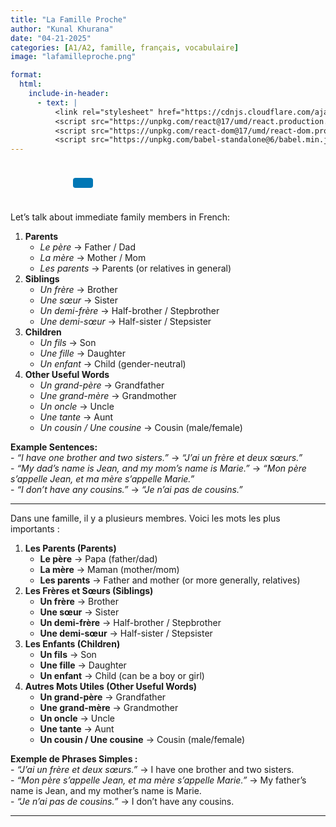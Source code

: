 ```yaml
---
title: "La Famille Proche"
author: "Kunal Khurana"
date: "04-21-2025"
categories: [A1/A2, famille, français, vocabulaire]
image: "lafamilleproche.png"

format:
  html:
    include-in-header:
      - text: |
          <link rel="stylesheet" href="https://cdnjs.cloudflare.com/ajax/libs/font-awesome/6.0.0/css/all.min.css">
          <script src="https://unpkg.com/react@17/umd/react.production.min.js"></script>
          <script src="https://unpkg.com/react-dom@17/umd/react-dom.production.min.js"></script>
          <script src="https://unpkg.com/babel-standalone@6/babel.min.js"></script>
---
```


::: {style="text-align: left; padding: 10px;"}
<a href="mailto:frenchwithkunal@gmail.com" target="_blank" style="margin: 0 10px; color: #000;"><i class="fas fa-envelope fa-lg"></i></a> <a href="https://www.instagram.com/frenchwithkunal" target="_blank" style="margin: 0 10px; color: #E1306C;"><i class="fab fa-instagram fa-lg"></i></a> <a href="https://frenchwithkunal.ca" target="_blank" style="margin: 0 10px; color: #0077b5;"><i class="fas fa-globe fa-lg"></i></a> <a href="https://whatsapp.com/channel/0029Vb57n2e7dmegpjYpyi3V" target="_blank" style="margin: 0 10px; color: #25D366;"><i class="fab fa-whatsapp fa-lg"></i></a> <button onclick="copyLink()" style="background-color: #0077b5; color: white; padding: 8px 16px; border: none; border-radius: 4px; cursor: pointer; margin-left: 10px;"> <i class="fas fa-copy"></i> </button> [Link copied!]{#copy-message style="margin-left: 10px; color: green; display: none;"}
:::

::: {#react-root}
:::

```{=html}
<script type="text/babel">
 const ProfilePage = () => {
  const { useState, useEffect } = React;
  const [redirectCounter, setRedirectCounter] = useState(4);
  const [isRedirecting, setIsRedirecting] = useState(false);

  const isFrench = document.documentElement.lang === "fr";

  const translations = {
    noAccess: isFrench 
      ? "Vous n'avez pas accès à cette page."
      : "You don't have access to this page.",
    subscribe: isFrench
      ? "Veuillez vous abonner pour obtenir l'accès."
      : "Please subscribe to gain access.",
    redirecting: isFrench
      ? `Redirection vers la page d'abonnement dans ${redirectCounter} secondes...`
      : `Redirecting to subscription page in ${redirectCounter} seconds...`
  };

  const refreshToken = async () => {
    const storedRefreshToken = localStorage.getItem("refreshToken");

    if (!storedRefreshToken) {
      window.location.href = "/login.html";
      return null;
    }

    try {
      const response = await fetch("https://frenchwithkunal-cdf6ea3f88ce.herokuapp.com/api/v1/auth/refresh-token", {
        method: "POST",
        headers: {
          "Content-Type": "application/json",
        },
        body: JSON.stringify({ refreshToken: storedRefreshToken }),
      });

      if (!response.ok) {
        localStorage.removeItem("accessToken");
        localStorage.removeItem("refreshToken");
        window.location.href = "/login.html";
        return null;
      }

      const data = await response.json();
      localStorage.setItem("accessToken", data.accessToken);
      return data.accessToken;
    } catch (error) {
      localStorage.removeItem("accessToken");
      localStorage.removeItem("refreshToken");
      window.location.href = "/login.html";
      return null;
    }
  };

  const fetchWithAuth = async (url, options = {}) => {
    let accessToken = localStorage.getItem("accessToken");

    options.headers = {
      ...options.headers,
      Authorization: `Bearer ${accessToken}`,
      "Content-Type": "application/json",
    };

    let response = await fetch(url, options);

    if (response.status === 401) {
      console.log("Access token expired, attempting to refresh...");

      // Refresh token
      accessToken = await refreshToken();

      if (!accessToken) return null;

      options.headers.Authorization = `Bearer ${accessToken}`;
      response = await fetch(url, options);
    }

    return response.json();
  };

  const showNoAccessMessage = () => {
    setIsRedirecting(true);
    
    const noAccessMessage = `
      <div style="text-align: center; padding: 20px;">
        <h2>${translations.noAccess}</h2>
        <p>${translations.subscribe}</p>
        <p>${translations.redirecting}</p>
      </div>
    `;
    document.body.innerHTML = noAccessMessage;
    
    // Start countdown and redirect
    const redirectInterval = setInterval(() => {
      setRedirectCounter((prev) => {
        const newCounter = prev - 1;
        if (newCounter <= 0) {
          clearInterval(redirectInterval);
          window.location.href = "https://frenchwithkunal.ca/payment.html";
        }
        
        // Update the countdown text
        const countdownElement = document.querySelector('p:last-child');
        if (countdownElement) {
          countdownElement.textContent = isFrench
            ? `Redirection vers la page d'abonnement dans ${newCounter} secondes...`
            : `Redirecting to subscription page in ${newCounter} seconds...`;
        }
        
        return newCounter;
      });
    }, 1000);
  };

  useEffect(() => {
    const storedToken = localStorage.getItem('accessToken');

    if(!storedToken) {
      showNoAccessMessage();
    } else {
      const fetchData = async() => {
        const data = await fetchWithAuth("https://frenchwithkunal-cdf6ea3f88ce.herokuapp.com/api/v1/auth/me", {
          method: "POST",
        });

        if (data && data.data && data.data.hasAccess) {
          console.log(data);
        } else {
          showNoAccessMessage();
        }
      };
      fetchData();
    }
  }, []);

  return (
    <div></div>
  );
};

ReactDOM.render(
  <ProfilePage />,
  document.getElementById('react-root')
);
 </script>
```

::: {.content-visible when-profile="english"}

Let's talk about immediate family members in French:  

1. **Parents**  
   - *Le père* → Father / Dad  
   - *La mère* → Mother / Mom  
   - *Les parents* → Parents (or relatives in general)  

2. **Siblings**  
   - *Un frère* → Brother  
   - *Une sœur* → Sister  
   - *Un demi-frère* → Half-brother / Stepbrother  
   - *Une demi-sœur* → Half-sister / Stepsister  

3. **Children**  
   - *Un fils* → Son  
   - *Une fille* → Daughter  
   - *Un enfant* → Child (gender-neutral)  

4. **Other Useful Words**  
   - *Un grand-père* → Grandfather  
   - *Une grand-mère* → Grandmother  
   - *Un oncle* → Uncle  
   - *Une tante* → Aunt  
   - *Un cousin / Une cousine* → Cousin (male/female)  

**Example Sentences:**  
- *"I have one brother and two sisters."* → *"J’ai un frère et deux sœurs."*  
- *"My dad’s name is Jean, and my mom’s name is Marie."* → *"Mon père s’appelle Jean, et ma mère s’appelle Marie."*  
- *"I don’t have any cousins."* → *"Je n’ai pas de cousins."*  

---  

:::

::: {.content-visible when-profile="french"}

Dans une famille, il y a plusieurs membres. Voici les mots les plus importants :  

1. **Les Parents (Parents)**  
   - **Le père** → Papa (father/dad)  
   - **La mère** → Maman (mother/mom)  
   - **Les parents** → Father and mother (or more generally, relatives)  

2. **Les Frères et Sœurs (Siblings)**  
   - **Un frère** → Brother  
   - **Une sœur** → Sister  
   - **Un demi-frère** → Half-brother / Stepbrother  
   - **Une demi-sœur** → Half-sister / Stepsister  

3. **Les Enfants (Children)**  
   - **Un fils** → Son  
   - **Une fille** → Daughter  
   - **Un enfant** → Child (can be a boy or girl)  

4. **Autres Mots Utiles (Other Useful Words)**  
   - **Un grand-père** → Grandfather  
   - **Une grand-mère** → Grandmother  
   - **Un oncle** → Uncle  
   - **Une tante** → Aunt  
   - **Un cousin / Une cousine** → Cousin (male/female)  

**Exemple de Phrases Simples :**  
- *"J’ai un frère et deux sœurs."* → I have one brother and two sisters.  
- *"Mon père s’appelle Jean, et ma mère s’appelle Marie."* → My father’s name is Jean, and my mother’s name is Marie.  
- *"Je n’ai pas de cousins."* → I don’t have any cousins.  

---  

:::